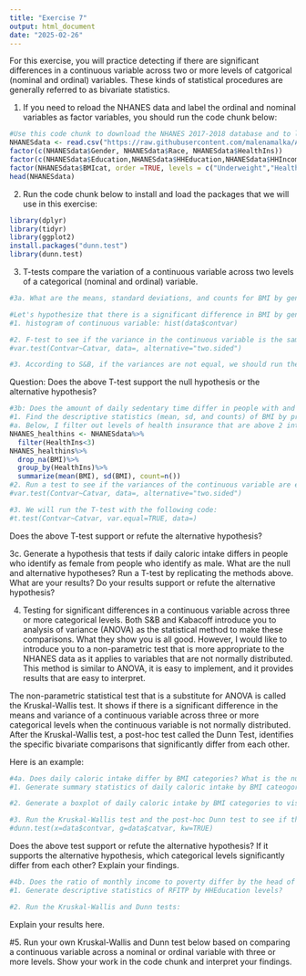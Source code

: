 ```yaml
---
title: "Exercise 7"
output: html_document
date: "2025-02-26"
---
```

For this exercise, you will practice detecting if there are significant differences in a continuous variable across two or more levels of catgorical (nominal and ordinal) variables. These kinds of statistical procedures are generally referred to as bivariate statistics.

1. If you need to reload the NHANES data and label the ordinal and nominal variables as factor variables, you should run the code chunk below:
```r
#Use this code chunk to download the NHANES 2017-2018 database and to label the nominal and ordinal variables as factor variables (if necessary):
NHANESdata <- read.csv("https://raw.githubusercontent.com/malenamalka/ANTH241-SP25/refs/heads/main/data/NHANES2017-28")
factor(c(NHANESdata$Gender, NHANESdata$Race, NHANESdata$HealthIns))
factor(c(NHANESdata$Education,NHANESdata$HHEducation,NHANESdata$HHIncome,NHANESdata$FeelBad,NHANESdata$HHFoodSec),order=TRUE)
factor(NHANESdata$BMIcat, order =TRUE, levels = c("Underweight","Healthy","Overweight","Obese"))
head(NHANESdata)
```

2. Run the code chunk below to install and load the packages that we will use in this exercise:
```r
library(dplyr)
library(tidyr)
library(ggplot2)
install.packages("dunn.test")
library(dunn.test)
```

3. T-tests compare the variation of a continuous variable across two levels of a categorical (nominal and ordinal) variable. 
```r
#3a. What are the means, standard deviations, and counts for BMI by gender?

#Let's hypothesize that there is a significant difference in BMI by gender in the NHANES 2017-2018 sample. What is the null hypothesis? What is the alternative hypothesis? We will test this hypothesis using the method shown in S&B, section 7.1.2
#1. histogram of continuous variable: hist(data$contvar)

#2. F-test to see if the variance in the continuous variable is the same for the different levels of the categorical variable: 
#var.test(Contvar~Catvar, data=, alternative="two.sided")

#3. According to S&B, if the variances are not equal, we should run the T-test anyways: t.test(Contvar~Catvar, var.equal=FALSE, data=)

```
Question: Does the above T-test support the null hypothesis or the alternative hypothesis?

```r
#3b: Does the amount of daily sedentary time differ in people with and without health insurance? What is the null hypothesis? What is the alternative hypothesis?
#1. Find the descriptive statistics (mean, sd, and counts) of BMI by presence/absence of health insurance. 
#a. Below, I filter out levels of health insurance that are above 2 into a new database to ensure that the 7s and 9s are not part of the analysis.
NHANES_healthins <- NHANESdata%>%
  filter(HealthIns<3)
NHANES_healthins%>%
  drop_na(BMI)%>%
  group_by(HealthIns)%>%
  summarize(mean(BMI), sd(BMI), count=n())
#2. Run a test to see if the variances of the continuous variable are equal across different levels of the categorical variable:
#var.test(Contvar~Catvar, data=, alternative="two.sided")

#3. We will run the T-test with the following code:
#t.test(Contvar~Catvar, var.equal=TRUE, data=)

```
Does the above T-test support or refute the alternative hypothesis?

3c. Generate a hypothesis that tests if daily caloric intake differs in people who identify as female from people who identify as male. What are the null and alternative hypotheses? Run a T-test by replicating the methods above. What are your results? Do your results support or refute the alternative hypothesis?

4. Testing for significant differences in a continuous variable across three or more categorical levels. Both S&B and Kabacoff introduce you to analysis of variance (ANOVA) as the statistical method to make these comparisons. What they show you is all good. However, I would like to introduce you to a non-parametric test that is more appropriate to the NHANES data as it applies to variables that are not normally distributed. This method is similar to ANOVA, it is easy to implement, and it provides results that are easy to interpret. 

The non-parametric statistical test that is a substitute for ANOVA is called the Kruskal-Wallis test. It shows if there is a significant difference in the means and variance of a continuous variable across three or more categorical levels when the continuous variable is not normally distributed. After the Kruskal-Wallis test, a post-hoc test called the Dunn Test, identifies the specific bivariate comparisons that significantly differ from each other.

Here is an example:
```r
#4a. Does daily caloric intake differ by BMI categories? What is the null hypothesis? What is the alternative hypothesis?
#1. Generate summary statistics of daily caloric intake by BMI cateogories?

#2. Generate a boxplot of daily caloric intake by BMI categories to visualize the summary statistics

#3. Run the Kruskal-Wallis test and the post-hoc Dunn test to see if there are any significant differences in daily caloric intake by BMI categories. The code for the Kruskal-Wallis and Dunn test is: 
#dunn.test(x=data$contvar, g=data$catvar, kw=TRUE)

```
Does the above test support or refute the alternative hypothesis? If it supports the alternative hypothesis, which categorical levels significantly differ from each other? Explain your findings.

```r
#4b. Does the ratio of monthly income to poverty differ by the head of household's education level? What is the null hypothesis? What is the alternative hypothesis?
#1. Generate descriptive statistics of RFITP by HHEducation levels?

#2. Run the Kruskal-Wallis and Dunn tests:

```
Explain your results here.

#5. Run your own Kruskal-Wallis and Dunn test below based on comparing a continuous variable across a nominal or ordinal variable with three or more levels. Show your work in the code chunk and interpret your findings.

